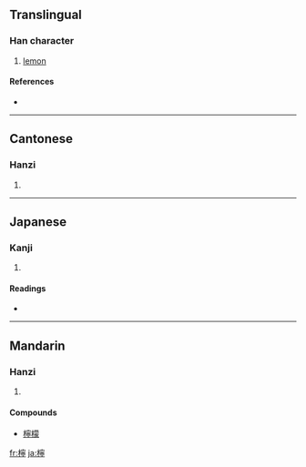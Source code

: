 {{also|柠}}
==Translingual==

===Han character===
{{Han char|rn=75|rad=木|as=14|sn=18|four=4392<sub>1</sub>|canj=木十心弓 (DJPN)}}

# [[lemon]]

====References====
* {{Han ref|kx=0558.440|dkj=15742|dj=0948.140|hdz=21311.020|uh=6AB8|ud=27320|bh=C266|bd=49766}}

----

==Cantonese==

===Hanzi===
{{yue-hanzi|jyut=|y=ning4|sim=柠}}

# {{defn|Cantonese}}

----

==Japanese==

===Kanji===
{{ja-kanji|grade=|rs=木14}}

# {{defn|Japanese}}

====Readings====
* {{ja-readings|on=[[ねい]] (nei), [[どう]] (dō)|kun=}}

----

==Mandarin==

===Hanzi===
{{cmn-hanzi|sim=柠|pin=[[níng]] ([[ning2]])|wg=ning<sup>2</sup>}}

# {{defn|Mandarin}}

====Compounds====
{{top2}}
* [[檸檬]]
{{bottom2}}

[[fr:檸]]
[[ja:檸]]